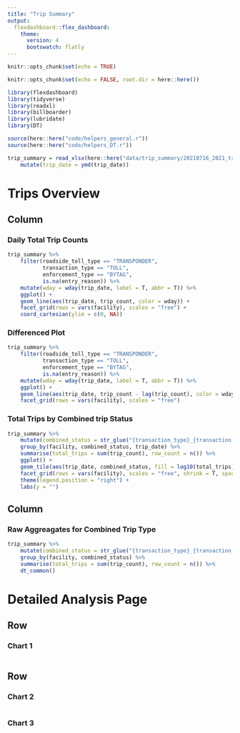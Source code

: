 ```yaml
---
title: "Trip Summary"
output:
  flexdashboard::flex_dashboard:
    theme: 
      version: 4
      bootswatch: flatly
---
```


```r
knitr::opts_chunk$set(echo = TRUE)
```

<!--#general comments===========================================================
#~~~~~~~~~~~~~~~~~~~~~~~~~~~~~~~~~~~~~~~~~~~~~~~~~~~~~~~~~~~~~~~~~~~~~~~~~~~~~~~
#
# This is [[insert description here - what it does/solve]]
#
# By: mike gaunt, michael.gaunt@wsp.com
#
# README: [[insert brief readme here]]
#-------- [[insert brief readme here]]
#
# *please use 80 character margins
# *please go to https://pkgs.rstudio.com/flexdashboard/articles/layouts.html
# to explore the different layouts available for the flexdashboard framework
#
#~~~~~~~~~~~~~~~~~~~~~~~~~~~~~~~~~~~~~~~~~~~~~~~~~~~~~~~~~~~~~~~~~~~~~~~~~~~ -->

<!--#library set-up=============================================================
#~~~~~~~~~~~~~~~~~~~~~~~~~~~~~~~~~~~~~~~~~~~~~~~~~~~~~~~~~~~~~~~~~~~~~~~~~~~ -->
```r
knitr::opts_chunk$set(echo = FALSE, root.dir = here::here())
```

<!--#library set-up=============================================================
#~~~~~~~~~~~~~~~~~~~~~~~~~~~~~~~~~~~~~~~~~~~~~~~~~~~~~~~~~~~~~~~~~~~~~~~~~~~~~~~
#content in this section should be removed if in production - ok for dev -->
```r
library(flexdashboard)
library(tidyverse)
library(readxl)
library(billboarder)
library(lubridate)
library(DT)
```

<!--#source helpers/utilities===================================================
#~~~~~~~~~~~~~~~~~~~~~~~~~~~~~~~~~~~~~~~~~~~~~~~~~~~~~~~~~~~~~~~~~~~~~~~~~~~~~~~
#content in this section should be removed if in production - ok for dev -->
```r
source(here::here("code/helpers_general.r"))
source(here::here("code/helpers_DT.r"))
```

<!--#source data================================================================
#~~~~~~~~~~~~~~~~~~~~~~~~~~~~~~~~~~~~~~~~~~~~~~~~~~~~~~~~~~~~~~~~~~~~~~~~~~~~~~~
#content in this section should be removed if in production - ok for dev 
#area to upload data with and to perform initial munging
#please add test data here so that others may use/unit test these scripts -->
```r
trip_summary = read_xlsx(here::here("data/trip_summary/20210716_2021_trip_summary.xlsx")) %>%  
    mutate(trip_date = ymd(trip_date))
```

<!--#SECTION NAME===============================================================
#use this header to make demarcations/section in code [delete this line]
#short description -->

Trips Overview
=====================================  
    
Column {data-width=600 .tabset .tabset-fade}
-------------------------------------
    
### Daily Total Trip Counts  
    
```r
trip_summary %>%  
    filter(roadside_toll_type == "TRANSPONDER", 
           transaction_type == "TOLL", 
           enforcement_type == "BYTAG", 
           is.na(entry_reason)) %>% 
    mutate(wday = wday(trip_date, label = T, abbr = T)) %>% 
    ggplot() + 
    geom_line(aes(trip_date, trip_count, color = wday)) + 
    facet_grid(rows = vars(facility), scales = "free") +
    coord_cartesian(ylim = c(0, NA))
```

### Differenced Plot  
```r
trip_summary %>%  
    filter(roadside_toll_type == "TRANSPONDER", 
           transaction_type == "TOLL", 
           enforcement_type == "BYTAG", 
           is.na(entry_reason)) %>% 
    mutate(wday = wday(trip_date, label = T, abbr = T)) %>% 
    ggplot() + 
    geom_line(aes(trip_date, trip_count - lag(trip_count), color = wday)) + 
    facet_grid(rows = vars(facility), scales = "free")
```

### Total Trips by Combined trip Status
```r
trip_summary %>%  
    mutate(combined_status = str_glue("{transaction_type}_{transaction_category}_{enforcement_type}")) %>% 
    group_by(facility, combined_status, trip_date) %>%  
    summarise(total_trips = sum(trip_count), row_count = n()) %>% 
    ggplot() + 
    geom_tile(aes(trip_date, combined_status, fill = log10(total_trips))) + 
    facet_grid(rows = vars(facility), scales = "free", shrink = T, space = "free_y") +
    theme(legend.position = "right") + 
    labs(y = "")

```

   
Column {data-width=400}
-------------------------------------
   
### Raw Aggreagates for Combined Trip Type

```r
trip_summary %>%  
    mutate(combined_status = str_glue("{transaction_type}_{transaction_category}_{enforcement_type}")) %>% 
    group_by(facility, combined_status) %>%  
    summarise(total_trips = sum(trip_count), row_count = n()) %>%  
    dt_common()
```   
 

Detailed Analysis Page {data-orientation=rows}
=====================================     
   
Row {data-height=600}
-------------------------------------

### Chart 1

```r
```

Row {data-height=400}
-------------------------------------
   
### Chart 2

```r
```   
    
### Chart 3

```r
```



























<!--end-->

